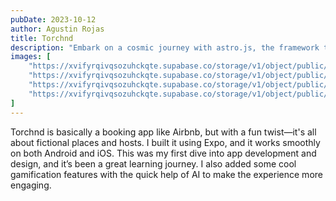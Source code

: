 ```yaml
---
pubDate: 2023-10-12
author: Agustin Rojas
title: Torchnd
description: "Embark on a cosmic journey with astro.js, the framework that makes interstellar development a breeze. Pair it with Tailwind CSS for a design that's out of this world"
images: [
    "https://xvifyrqivqsozuhckqte.supabase.co/storage/v1/object/public/Images/torchnd/torchnd01bigmobile.png?t=2024-07-07T19%3A12%3A25.383Z",
    "https://xvifyrqivqsozuhckqte.supabase.co/storage/v1/object/public/Images/torchnd/torchnd02bigmobile.png?t=2024-07-07T19%3A12%3A31.468Z",
    "https://xvifyrqivqsozuhckqte.supabase.co/storage/v1/object/public/Images/torchnd/torchnd03bigmobile.png?t=2024-07-07T19%3A12%3A38.850Z",
    "https://xvifyrqivqsozuhckqte.supabase.co/storage/v1/object/public/Images/torchnd/torchnd05bigmobile.png"
]
---
```


<ProjectImages client:only images={frontmatter.images}/>

Torchnd is basically a booking app like Airbnb, but with a fun twist—it's all about fictional places and hosts. I built it using Expo, and it works smoothly on both Android and iOS. This was my first dive into app development and design, and it’s been a great learning journey. I also added some cool gamification features with the quick help of AI to make the experience more engaging.
